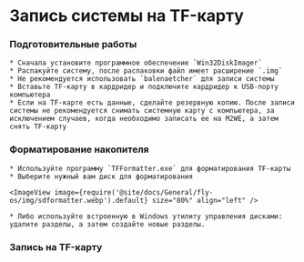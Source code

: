 
# Запись системы на TF-карту

### Подготовительные работы

    * Сначала установите программное обеспечение `Win32DiskImager`
    * Распакуйте систему, после распаковки файл имеет расширение `.img`
    * Не рекомендуется использовать `balenaetcher` для записи системы
    * Вставьте TF-карту в кардридер и подключите кардридер к USB-порту компьютера
    * Если на TF-карте есть данные, сделайте резервную копию. После записи системы не рекомендуется снимать системную карту с компьютера, за исключением случаев, когда необходимо записать ее на M2WE, а затем снять TF-карту

### Форматирование накопителя

    * Используйте программу `TFFormatter.exe` для форматирования TF-карты
    * Выберите нужный вам диск для форматирования

    <ImageView image={require('@site/docs/General/fly-os/img/sdformatter.webp').default} size="80%" align="left" />

    * Либо используйте встроенную в Windows утилиту управления дисками: удалите разделы, а затем создайте новые разделы.

### Запись на TF-карту

<WIN32 />
